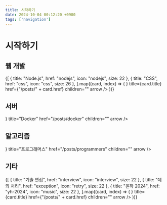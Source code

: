 ```yaml
---
title: 시작하기
date: 2024-10-04 00:12:20 +0900
tags: ['navigation']
---
```



# 시작하기

## 웹 개발

<Cards>
	{[
		{ title: "Node.js", href: "nodejs", icon: "nodejs", size: 22 },
		{ title: "CSS", href: "css", icon: "css", size: 26 },
	].map((card, index) => (
		<Cards.Card
			key={index}
			icon={<NextraIcon name={card.icon} width={card.size} height={card.size} />}
			title={card.title}
			href={"/posts/" + card.href}
			children=""
			arrow
		/>
	))}
</Cards>

## 서버

<Cards>
	<Cards.Card
		icon={<NextraIcon name="docker" extension="webp" width={26} height={26} />}
		title="Docker"
		href="/posts/docker"
		children=""
		arrow
	/>
</Cards>

## 알고리즘

<Cards>
	<Cards.Card
		icon={<NextraIcon name="programmers" width={20} height={20} />}
		title="프로그래머스"
		href="/posts/programmers"
		children=""
		arrow
	/>
</Cards>

## 기타

<Cards>
	{[
		{ title: "기술 면접", href: "interview", icon: "interview", size: 22 },
		{ title: "예외 처리", href: "exception", icon: "retry", size: 22 },
		{ title: "윤하 2024", href: "yh-2024", icon: "music", size: 22 },
	].map((card, index) => (
		<Cards.Card
			key={index}
			icon={<NextraIcon name={card.icon} width={card.size} height={card.size} />}
			title={card.title}
			href={"/posts/" + card.href}
			children=""
			arrow
		/>
	))}
</Cards>
